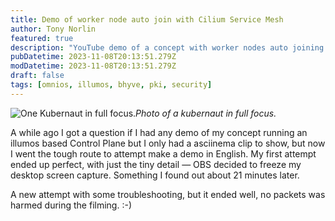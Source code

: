 ```yaml
---
title: Demo of worker node auto join with Cilium Service Mesh
author: Tony Norlin
featured: true
description: "YouTube demo of a concept with worker nodes auto joining an illumos based Kubernetes Control Plane with Cilium Service Mesh."
pubDatetime: 2023-11-08T20:13:51.279Z
modDatetime: 2023-11-08T20:13:51.279Z
draft: false
tags: [omnios, illumos, bhyve, pki, security]
---
```



![One Kubernaut in full focus.](/assets/1_hFvZtlRA7dk7a3KeO6-LLQ.png)_Photo of a kubernaut in full focus._

A while ago I got a question if I had any demo of my concept running an illumos based Control Plane but I only had a asciinema clip to show, but now I went the tough route to attempt make a demo in English. My first attempt ended up perfect, with just the tiny detail — OBS decided to freeze my desktop screen capture. Something I found out about 21 minutes later.

A new attempt with some troubleshooting, but it ended well, no packets was harmed during the filming. :-)

<YouTube id="https://www.youtube.com/watch?v=b2c7HNAlxK0" />
